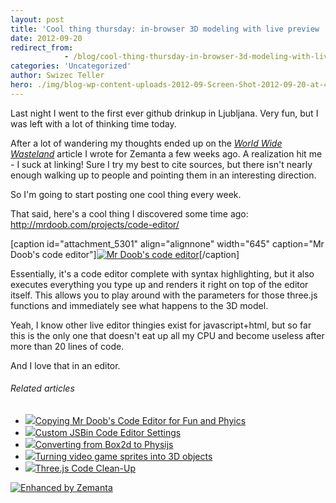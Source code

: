 ```yaml
---
layout: post
title: 'Cool thing thursday: in-browser 3D modeling with live preview '
date: 2012-09-20
redirect_from: 
            - /blog/cool-thing-thursday-in-browser-3d-modeling-with-live-preview/swizec/5296
categories: 'Uncategorized'
author: Swizec Teller
hero: ./img/blog-wp-content-uploads-2012-09-Screen-Shot-2012-09-20-at-4.13.10-PM-1024x695.png
---
```

Last night I went to the first ever github drinkup in Ljubljana. Very fun, but I was left with a lot of thinking time today.



After a lot of wandering my thoughts ended up on the _[World Wide Wasteland](http://www.zemanta.com/blog/world-wide-wasteland/)_ article I wrote for Zemanta a few weeks ago. A realization hit me - I suck at linking! Sure I try my best to cite sources, but there isn't nearly enough walking up to people and pointing them in an interesting direction.



So I'm going to start posting one cool thing every week.



That said, here's a cool thing I discovered some time ago: <http://mrdoob.com/projects/code-editor/>



\[caption id="attachment_5301" align="alignnone" width="645" caption="Mr Doob's code editor"][![Mr Doob's code editor](./img/blog-wp-content-uploads-2012-09-Screen-Shot-2012-09-20-at-4.13.10-PM-1024x695.png "Mr Doob's code editor")](http://swizec.com/blog/wp-content/uploads/2012/09/Screen-Shot-2012-09-20-at-4.13.10-PM.png)\[/caption]



Essentially, it's a code editor complete with syntax highlighting, but it also executes everything you type up and renders it right on top of the editor itself. This allows you to play around with the parameters for those three.js functions and immediately see what happens to the 3D model.



Yeah, I know other live editor thingies exist for javascript+html, but so far this is the only one that doesn't eat up all my CPU and become useless after more than 20 lines of code.



And I love that in an editor.



###### Related articles

- [![](http://i.zemanta.com/110741877_80_80.jpg)](http://japhr.blogspot.com/2012/09/copying-mr-doobs-code-editor-for-fun.html)[Copying Mr Doob's Code Editor for Fun and Phyics](http://japhr.blogspot.com/2012/09/copying-mr-doobs-code-editor-for-fun.html)
- [![](http://i.zemanta.com/111138707_80_80.jpg)](http://www.elijahmanor.com/2012/09/custom-jsbin-code-editor-settings.html)[Custom JSBin Code Editor Settings](http://www.elijahmanor.com/2012/09/custom-jsbin-code-editor-settings.html)
- [![](http://i.zemanta.com/110741878_80_80.jpg)](http://japhr.blogspot.com/2012/09/converting-from-box2d-to-physijs.html)[Converting from Box2d to Physijs](http://japhr.blogspot.com/2012/09/converting-from-box2d-to-physijs.html)
- [![](http://i.zemanta.com/noimg_41_80_80.jpg)](http://hackaday.com/2012/09/19/turning-video-game-sprites-into-3d-objects/)[Turning video game sprites into 3D objects](http://hackaday.com/2012/09/19/turning-video-game-sprites-into-3d-objects/)
- [![](http://i.zemanta.com/112750800_80_80.jpg)](http://japhr.blogspot.com/2012/09/threejs-code-clean-up.html)[Three.js Code Clean-Up](http://japhr.blogspot.com/2012/09/threejs-code-clean-up.html)

[![Enhanced by Zemanta](http://img.zemanta.com/zemified_e.png?x-id=d3a85d38-3421-403f-b4aa-35bc473aae30)](http://www.zemanta.com/?px "Enhanced by Zemanta")